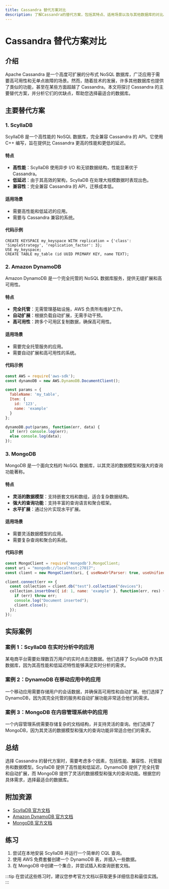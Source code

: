 ```yaml
---
title: Cassandra 替代方案对比
description: 了解Cassandra的替代方案，包括其特点、适用场景以及与其他数据库的对比。本文适合初学者，帮助您选择适合的分布式数据库。
---
```


# Cassandra 替代方案对比

## 介绍

Apache Cassandra 是一个高度可扩展的分布式 NoSQL 数据库，广泛应用于需要高可用性和无单点故障的场景。然而，随着技术的发展，许多其他数据库也提供了类似的功能，甚至在某些方面超越了 Cassandra。本文将探讨 Cassandra 的主要替代方案，并分析它们的优缺点，帮助您选择最适合的数据库。

## 主要替代方案

### 1. ScyllaDB

ScyllaDB 是一个高性能的 NoSQL 数据库，完全兼容 Cassandra 的 API。它使用 C++ 编写，旨在提供比 Cassandra 更高的性能和更低的延迟。

#### 特点
- **高性能**：ScyllaDB 使用异步 I/O 和无锁数据结构，性能显著优于 Cassandra。
- **低延迟**：由于其高效的架构，ScyllaDB 在处理大规模数据时表现出色。
- **兼容性**：完全兼容 Cassandra 的 API，迁移成本低。

#### 适用场景
- 需要高性能和低延迟的应用。
- 需要与 Cassandra 兼容的系统。

#### 代码示例
```cql
CREATE KEYSPACE my_keyspace WITH replication = {'class': 'SimpleStrategy', 'replication_factor': 3};
USE my_keyspace;
CREATE TABLE my_table (id UUID PRIMARY KEY, name TEXT);
```

### 2. Amazon DynamoDB

Amazon DynamoDB 是一个完全托管的 NoSQL 数据库服务，提供无缝扩展和高可用性。

#### 特点
- **完全托管**：无需管理基础设施，AWS 负责所有维护工作。
- **自动扩展**：根据负载自动扩展，无需手动干预。
- **高可用性**：跨多个可用区复制数据，确保高可用性。

#### 适用场景
- 需要完全托管服务的应用。
- 需要自动扩展和高可用性的系统。

#### 代码示例
```javascript
const AWS = require('aws-sdk');
const dynamoDB = new AWS.DynamoDB.DocumentClient();

const params = {
  TableName: 'my_table',
  Item: {
    id: '123',
    name: 'example'
  }
};

dynamoDB.put(params, function(err, data) {
  if (err) console.log(err);
  else console.log(data);
});
```

### 3. MongoDB

MongoDB 是一个面向文档的 NoSQL 数据库，以其灵活的数据模型和强大的查询功能著称。

#### 特点
- **灵活的数据模型**：支持嵌套文档和数组，适合复杂数据结构。
- **强大的查询功能**：支持丰富的查询语言和聚合框架。
- **水平扩展**：通过分片实现水平扩展。

#### 适用场景
- 需要灵活数据模型的应用。
- 需要复杂查询和聚合的系统。

#### 代码示例
```javascript
const MongoClient = require('mongodb').MongoClient;
const uri = "mongodb://localhost:27017";
const client = new MongoClient(uri, { useNewUrlParser: true, useUnifiedTopology: true });

client.connect(err => {
  const collection = client.db("test").collection("devices");
  collection.insertOne({ id: 1, name: 'example' }, function(err, res) {
    if (err) throw err;
    console.log("Document inserted");
    client.close();
  });
});
```

## 实际案例

### 案例 1：ScyllaDB 在实时分析中的应用

某电商平台需要处理数百万用户的实时点击流数据。他们选择了 ScyllaDB 作为其数据库，因为其高性能和低延迟特性能够满足实时分析的需求。

### 案例 2：DynamoDB 在移动应用中的应用

一个移动应用需要存储用户的会话数据，并确保高可用性和自动扩展。他们选择了 DynamoDB，因为其完全托管的服务和自动扩展功能非常适合他们的需求。

### 案例 3：MongoDB 在内容管理系统中的应用

一个内容管理系统需要存储复杂的文档结构，并支持灵活的查询。他们选择了 MongoDB，因为其灵活的数据模型和强大的查询功能非常适合他们的需求。

## 总结

选择 Cassandra 的替代方案时，需要考虑多个因素，包括性能、兼容性、托管服务和数据模型。ScyllaDB 提供了高性能和低延迟，DynamoDB 提供了完全托管和自动扩展，而 MongoDB 提供了灵活的数据模型和强大的查询功能。根据您的具体需求，选择最适合的数据库。

## 附加资源

- [ScyllaDB 官方文档](https://docs.scylladb.com/)
- [Amazon DynamoDB 官方文档](https://docs.aws.amazon.com/dynamodb/)
- [MongoDB 官方文档](https://docs.mongodb.com/)

## 练习

1. 尝试在本地安装 ScyllaDB 并运行一个简单的 CQL 查询。
2. 使用 AWS 免费套餐创建一个 DynamoDB 表，并插入一些数据。
3. 在 MongoDB 中创建一个集合，并尝试插入和查询嵌套文档。

:::tip
在尝试这些练习时，建议您参考官方文档以获取更多详细信息和最佳实践。
:::